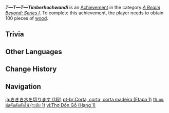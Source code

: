 {{Achievement Infobox
|title        = T—T—T—Timberhochwandi
|id           = 81056
|order id     = 1057
|category     = A Realm Beyond: Series I
|description  = Obtain 100 pieces of [[wood]].
|requirements = 
|primogems    = 5
|tracking     = Tracks the total amount of wood gathered.
|topic        = 
|set          = T—T—T—Timberhochwandi
|tier         = 1
|tiers_total  = 3
}}
'''''T—T—T—Timberhochwandi''''' is an [[Achievement]] in the category ''[[A Realm Beyond: Series I]]''. To complete this achievement, the player needs to obtain 100 pieces of [[wood]].

==Trivia==
{{Transclude|T—T—T—Timberhochwandi|Trivia}}
<!--
==Video Guides==
{{EVT
|video1   = 
|caption1 = 
}}
-->
==Other Languages==
{{Other Languages|Transclude=T—T—T—Timberhochwandi}}

==Change History==
{{Change History|1.5}}
<!--
==References==
{{Reflist}}
-->
==Navigation==
{{Achievement Navbox}}

[[ja:ききき木を切ります (1段)]]
[[pt-br:Corta, corta, corta madeira (Etapa 1)]]
[[th:คนตัดตัดตัดตัดไม้ (ระดับ 1)]]
[[vi:Thợ Đốn Gỗ (Hạng 1)]]